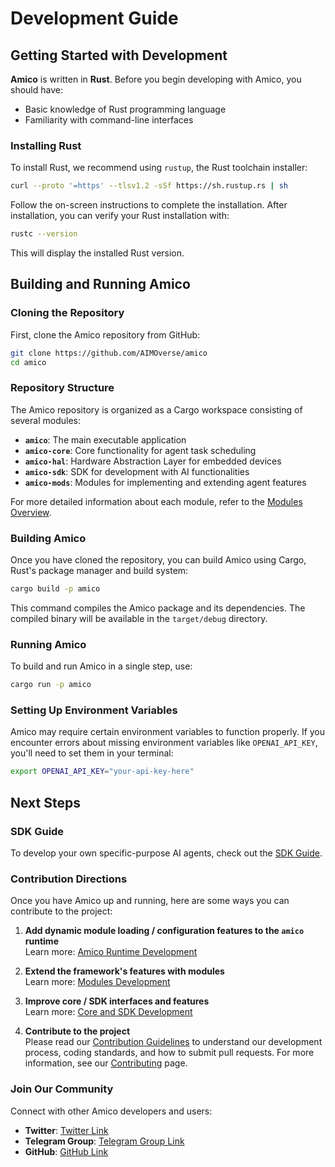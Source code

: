 # Development Guide

## Getting Started with Development

**Amico** is written in **Rust**. Before you begin developing with Amico, you should have:

- Basic knowledge of Rust programming language
- Familiarity with command-line interfaces

### Installing Rust

To install Rust, we recommend using `rustup`, the Rust toolchain installer:

```bash [Terminal]
curl --proto '=https' --tlsv1.2 -sSf https://sh.rustup.rs | sh
```

Follow the on-screen instructions to complete the installation. After installation, you can verify your Rust installation with:

```bash [Terminal]
rustc --version
```

This will display the installed Rust version.

## Building and Running Amico

### Cloning the Repository

First, clone the Amico repository from GitHub:

```bash [Terminal]
git clone https://github.com/AIMOverse/amico
cd amico
```

### Repository Structure

The Amico repository is organized as a Cargo workspace consisting of several modules:

- **`amico`**: The main executable application
- **`amico-core`**: Core functionality for agent task scheduling
- **`amico-hal`**: Hardware Abstraction Layer for embedded devices
- **`amico-sdk`**: SDK for development with AI functionalities
- **`amico-mods`**: Modules for implementing and extending agent features

For more detailed information about each module, refer to the [Modules Overview](/docs/modules/overview).

### Building Amico

Once you have cloned the repository, you can build Amico using Cargo, Rust's package manager and build system:

```bash [Terminal]
cargo build -p amico
```

This command compiles the Amico package and its dependencies. The compiled binary will be available in the `target/debug` directory.

### Running Amico

To build and run Amico in a single step, use:

```bash [Terminal]
cargo run -p amico
```

### Setting Up Environment Variables

Amico may require certain environment variables to function properly. If you encounter errors about missing environment variables like `OPENAI_API_KEY`, you'll need to set them in your terminal:

```bash [Terminal]
export OPENAI_API_KEY="your-api-key-here"
```

## Next Steps

### SDK Guide

To develop your own specific-purpose AI agents, check out the [SDK Guide](/docs/getting-started/sdk-guide).

### Contribution Directions

Once you have Amico up and running, here are some ways you can contribute to the project:

1. **Add dynamic module loading / configuration features to the `amico` runtime**  
   Learn more: [Amico Runtime Development](/docs/getting-started/amico-dev)

2. **Extend the framework's features with modules**  
   Learn more: [Modules Development](/docs/getting-started/modules-dev)

3. **Improve core / SDK interfaces and features**  
   Learn more: [Core and SDK Development](/docs/getting-started/core-sdk-dev)

4. **Contribute to the project**  
   Please read our [Contribution Guidelines](https://github.com/AIMOverse/amico/blob/main/CONTRIBUTING.md) to understand our development process, coding standards, and how to submit pull requests. For more information, see our [Contributing](/docs/contributing) page.

### Join Our Community

Connect with other Amico developers and users:

- **Twitter**: [Twitter Link](https://x.com/amico_rs)
- **Telegram Group**: [Telegram Group Link](https://t.me/amico_community)
- **GitHub**: [GitHub Link](https://github.com/AIMOverse/amico)
